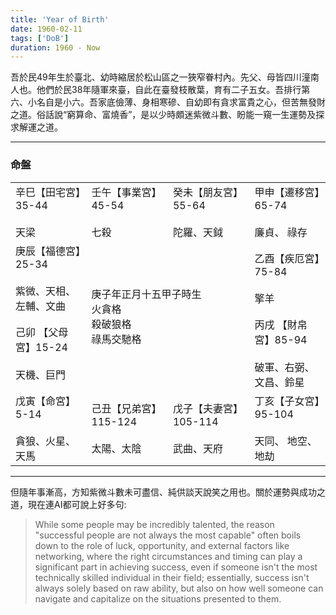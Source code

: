 ```yaml
---
title: 'Year of Birth'
date: 1960-02-11
tags: ['DoB']
duration: 1960 - Now
---
```



<EnterIcon color='#fcd34d' />

吾於民49年生於臺北、幼時縮居於松山區之一狹窄眷村內。先父、母皆四川潼南人也。他們於民38年隨軍來臺，自此在臺發枝散葉，育有二子五女。吾排行第六、小名自是小六。吾家底儉薄、身相寒磣、自幼即有貪求富貴之心，但苦無發財之道。俗話說“窮算命、富燒香”，是以少時頗迷紫微斗數、盼能一窺一生運勢及探求解運之道。

---

### 命盤

<table className="w-full table-fixed border-collapse border border-slate-500 ...">
    <tbody>
        <tr>
            <td className="border border-slate-700 ...">辛巳<span className="text-center text-slate-900 dark:text-primary-500">【田宅宮】35-44</span><br/><br/><span className="text-red-950 dark:text-red-400">天梁</span></td>
            <td className="border border-slate-700 ...">壬午<span className="text-center text-slate-900 dark:text-primary-500">【事業宮】45-54</span><br/><br/> <span className="tex-red-950 dark:text-red-400">七殺</span></td>
            <td className="border border-slate-700 ...">癸未<span className="text-center text-slate-900 dark:text-primary-500">【朋友宮】55-64</span><br/><br/> <span className="text-sky-400">陀羅、天鉞 </span></td>
            <td className="border border-slate-700 ...">甲申<span className="text-center text-slate-900 dark:text-primary-500">【遷移宮】65-74</span><br/><br/> <span className="text-red-950 dark:text-red-400">廉貞、</span> <span className="text-sky-400">祿存</span></td>
        </tr>
        <tr>
            <td className="w-1/4 border border-slate-700 ...">庚辰<span className="text-center text-slate-900 dark:text-primary-500">【福德宮】25-34</span><br/><br/><span className="text-red-950 dark:text-red-400">紫微、天相、</span><span className="text-sky-400">左輔、文曲</span></td>
            <td className="w-1/2 border border-slate-700 ..." colSpan="2" rowSpan="2">庚子年正月十五甲子時生<br/><span className="text-sky-600"> 火貪格<br/>殺破狼格<br/>祿馬交馳格</span> </td>
            <td className="w-1/4 border border-slate-700 ...">乙酉<span className="text-center text-slate-900 dark:text-primary-500">【疾厄宮】75-84</span><br/><br/><span className="text-sky-400">擎羊</span> </td>
        </tr>
        <tr>
        <td className="border border-slate-700 ...">己卯<span className="text-center text-slate-900 dark:text-primary-500"> 【父母宮】15-24</span><br/><br/><span className="text-red-950 dark:text-red-400">天機、巨門</span></td>
        <td className="border border-slate-700 ...">丙戌<span className="text-center text-slate-900 dark:text-primary-500"> 【財帛宮】85-94</span><br/><br/><span className="text-red-950 dark:text-red-400">破軍</span>、<span className="text-sky-400">右弼、文昌、鈴星</span></td>
        </tr>
        <tr>
        <td className="border border-slate-700 ...">戊寅<span className="text-center text-slate-900 dark:text-primary-500">【命宮】5-14 </span><br/><br/><span className="text-red-950 dark:text-red-400">貪狼、</span><span className="text-sky-400">火星、天馬</span></td>
        <td className="border border-slate-700 ...">己丑<span className="text-center text-slate-900 dark:text-primary-500">【兄弟宮】115-124</span><br/><br/> <span className="text-red-950 dark:text-red-400">太陽、太陰</span> </td>
        <td className="border border-slate-700 ...">戊子<span className="text-center text-slate-900 dark:text-primary-500">【夫妻宮】105-114</span><br/><br/> <span className="text-red-950 dark:text-red-400">武曲、天府</span></td>
        <td className="border border-slate-700 ...">丁亥<span className="text-center text-slate-900 dark:text-primary-500">【子女宮】95-104</span><br/><br/> <span className="text-red-950 dark:text-red-400">天同、</span><span className="text-sky-400"> 地空、地劫</span></td>
        </tr>
    </tbody>
</table>

---

但隨年事漸高，方知紫微斗數未可盡信、純供談天說笑之用也。關於運勢與成功之道，現在連AI都可說上好多句:

> While some people may be incredibly talented, the reason "successful people are not always the most capable" often boils down to the role of luck, opportunity, and external factors like networking, where the right circumstances and timing can play a significant part in achieving success, even if someone isn't the most technically skilled individual in their field; essentially, success isn't always solely based on raw ability, but also on how well someone can navigate and capitalize on the situations presented to them. 



<div className="rotate-180">
<ExitIcon color='#fcd34d' />
</div>
